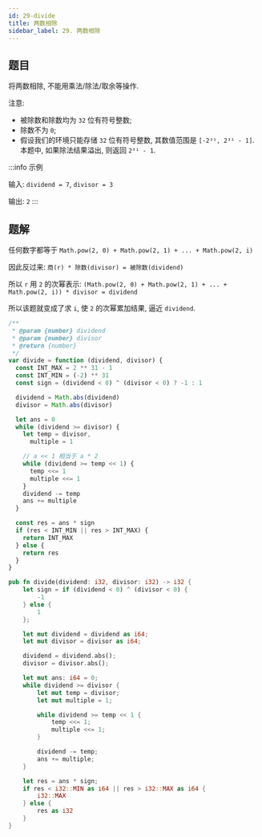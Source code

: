 ```yaml
---
id: 29-divide
title: 两数相除
sidebar_label: 29. 两数相除
---
```


## 题目

将两数相除, 不能用乘法/除法/取余等操作.

注意:

- 被除数和除数均为 `32` 位有符号整数;
- 除数不为 `0`;
- 假设我们的环境只能存储 `32` 位有符号整数, 其数值范围是 `[-2³¹, 2³¹ - 1]`. 本题中, 如果除法结果溢出, 则返回 `2³¹ - 1`.

:::info 示例

输入: `dividend = 7`, `divisor = 3`

输出: `2`
:::

## 题解

任何数字都等于 `Math.pow(2, 0) + Math.pow(2, 1) + ... + Math.pow(2, i)`

因此反过来: `商(r) * 除数(divisor) = 被除数(dividend)`

所以 `r` 用 `2` 的次幂表示: `(Math.pow(2, 0) + Math.pow(2, 1) + ... + Math.pow(2, i)) * divisor = dividend`

所以该题就变成了求 `i`, 使 `2` 的次幂累加结果, 逼近 `dividend`.


<Tabs>
  <TabItem value="JavaScript" label="JavaScript" default>

```ts
/**
 * @param {number} dividend
 * @param {number} divisor
 * @return {number}
 */
var divide = function (dividend, divisor) {
  const INT_MAX = 2 ** 31 - 1
  const INT_MIN = (-2) ** 31
  const sign = (dividend < 0) ^ (divisor < 0) ? -1 : 1

  dividend = Math.abs(dividend)
  divisor = Math.abs(divisor)

  let ans = 0
  while (dividend >= divisor) {
    let temp = divisor,
      multiple = 1

    // a << 1 相当于 a * 2
    while (dividend >= temp << 1) {
      temp <<= 1
      multiple <<= 1
    }
    dividend -= temp
    ans += multiple
  }

  const res = ans * sign
  if (res < INT_MIN || res > INT_MAX) {
    return INT_MAX
  } else {
    return res
  }
}
```

</TabItem>
<TabItem value="Rust" label="Rust">

```rust
pub fn divide(dividend: i32, divisor: i32) -> i32 {
    let sign = if (dividend < 0) ^ (divisor < 0) {
        -1
    } else {
        1
    };

    let mut dividend = dividend as i64;
    let mut divisor = divisor as i64;

    dividend = dividend.abs();
    divisor = divisor.abs();

    let mut ans: i64 = 0;
    while dividend >= divisor {
        let mut temp = divisor;
        let mut multiple = 1;

        while dividend >= temp << 1 {
            temp <<= 1;
            multiple <<= 1;
        }

        dividend -= temp;
        ans += multiple;
    }

    let res = ans * sign;
    if res < i32::MIN as i64 || res > i32::MAX as i64 {
        i32::MAX
    } else {
        res as i32
    }
}
```

</TabItem>
</Tabs>